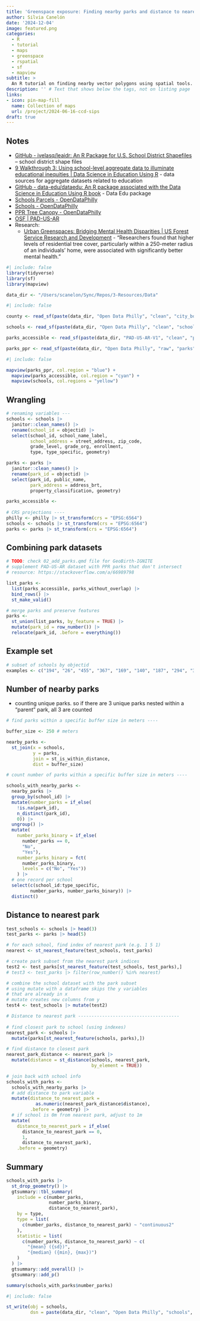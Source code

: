 ```yaml
---
title: 'Greenspace exposure: Finding nearby parks and distance to nearest park'
author: Silvia Canelón
date: '2024-12-04'
image: featured.png
categories:
  - R
  - tutorial
  - maps
  - greenspace
  - rspatial
  - sf
  - mapview
subtitle: >
  An R tutorial on finding nearby vector polygons using spatial tools.
description: '' # Text that shows below the tags, not on listing page
links:
- icon: pin-map-fill
  name: Collection of maps
  url: /project/2024-06-16-ccd-sips
draft: true
---
```



## Notes

- [GitHub - ivelasq/leaidr: An R Package for U.S. School District Shapefiles](https://github.com/ivelasq/leaidr) -- school district shape files
- [9 Walkthrough 3: Using school-level aggregate data to illuminate educational inequities | Data Science in Education Using R](https://datascienceineducation.com/c09#data-sources-2) - data sources for aggregate datasets related to education
- [GitHub - data-edu/dataedu: An R package associated with the Data Science in Education Using R book](https://github.com/data-edu/dataedu) - Data Edu package
- [Schools Parcels - OpenDataPhilly](https://opendataphilly.org/datasets/schools-parcels/)
- [Schools - OpenDataPhilly](https://opendataphilly.org/datasets/schools/)
- [PPR Tree Canopy - OpenDataPhilly](https://opendataphilly.org/datasets/ppr-tree-canopy/)
- [OSF | PAD-US-AR](https://osf.io/pwdsg/)
- Research:
  - [Urban Greenspaces: Bridging Mental Health Disparities | US Forest Service Research and Development](https://research.fs.usda.gov/nrs/projects/urbangreenspaces#research) - "Researchers found that higher levels of residential tree cover, particularly within a 250-meter radius of an individuals' home, were associated with significantly better mental health. "

```r
#| include: false
library(tidyverse)
library(sf)
library(mapview)

data_dir <- "/Users/scanelon/Sync/Repos/3-Resources/Data"
```

```r
#| include: false

county <- read_sf(paste(data_dir, "Open Data Philly", "clean", "city_boundaries", "phl_county_line.gpkg", sep = "/"))

schools <- read_sf(paste(data_dir, "Open Data Philly", "clean", "schools", "schools_parcels.gpkg", sep = "/"))

parks_accessible <- read_sf(paste(data_dir, "PAD-US-AR-V1", "clean", "padus_ar_phl.gpkg", sep = "/"))

parks_ppr <- read_sf(paste(data_dir, "Open Data Philly", "raw", "parks", "PPR_Properties.geojson", sep = "/"))
```

```r
#| include: false

mapview(parks_ppr, col.region = "blue") +
  mapview(parks_accessible, col.region = "cyan") +
  mapview(schools, col.regions = "yellow")
```

## Wrangling

```r
# renaming variables ---
schools <- schools |> 
  janitor::clean_names() |> 
  rename(school_id = objectid) |> 
  select(school_id, school_name_label, 
         school_address = street_address, zip_code, 
         grade_level, grade_org, enrollment, 
         type, type_specific, geometry)

parks <- parks |> 
  janitor::clean_names() |> 
  rename(park_id = objectid) |> 
  select(park_id, public_name, 
         park_address = address_brt,
         property_classification, geometry)

parks_accessible <- 
  
# CRS projections ----
philly <- philly |> st_transform(crs = "EPSG:6564")
schools <- schools |> st_transform(crs = "EPSG:6564")
parks <- parks |> st_transform(crs = "EPSG:6564")
```

## Combining park datasets

```r
# TODO: check 02_add_parks.qmd file for GeoBirth-IGNITE
# supplement PAD-US-AR dataset with PPR parks that don't intersect
# resource: https://stackoverflow.com/a/66989798

list_parks <- 
  list(parks_accessible, parks_without_overlap) |> 
  bind_rows() |> 
  st_make_valid()

# merge parks and preserve features
parks <- 
  st_union(list_parks, by_feature = TRUE) |> 
  mutate(park_id = row_number()) |> 
  relocate(park_id, .before = everything())
```

## Example set

```r
# subset of schools by objectid
examples <- c("194", "26", "455", "367", "169", "140", "187", "294", "384", "273", "188", "234", "396", "487")
```


## Number of nearby parks

- counting unique parks. so if there are 3 unique parks nested within a "parent" park, all 3 are counted

```r
# find parks within a specific buffer size in meters ----

buffer_size <- 250 # meters

nearby_parks <-
  st_join(x = schools,
          y = parks,
          join = st_is_within_distance,
          dist = buffer_size)

# count number of parks within a specific buffer size in meters ----

schools_with_nearby_parks <-
  nearby_parks |> 
  group_by(school_id) |> 
  mutate(number_parks = if_else(
    !is.na(park_id),
    n_distinct(park_id),
    0)) |> 
  ungroup() |> 
  mutate(
    number_parks_binary = if_else(
      number_parks == 0,
      "No",
      "Yes"),
    number_parks_binary = fct(
      number_parks_binary,
      levels = c("No", "Yes"))
    ) |> 
  # one record per school
  select(c(school_id:type_specific, 
         number_parks, number_parks_binary)) |> 
  distinct()

```

## Distance to nearest park

```r
test_schools <- schools |> head(3)
test_parks <- parks |> head(5)

# for each school, find index of nearest park (e.g. 1 5 1)
nearest <- st_nearest_feature(test_schools, test_parks)

# create park subset from the nearest park indices
test2 <- test_parks[st_nearest_feature(test_schools, test_parks),]
# test3 <- test_parks |> filter(row_number() %in% nearest)

# combine the school dataset with the park subset
# using mutate with a dataframe skips the y variables 
# that are already in x
# mutate creates new columns from y
test4 <- test_schools |> mutate(test2)

```


```r
# Distance to nearest park --------------------------------------
 
# find closest park to school (using indexes)
nearest_park <- schools |>
  mutate(parks[st_nearest_feature(schools, parks),])

# find distance to closest park
nearest_park_distance <- nearest_park |> 
  mutate(distance = st_distance(schools, nearest_park, 
                                by_element = TRUE))

# join back with school info
schools_with_parks <-
  schools_with_nearby_parks |>
  # add distance to park variable
  mutate(distance_to_nearest_park = 
           as.numeric(nearest_park_distance$distance),
         .before = geometry) |> 
  # if school is 0m from nearest park, adjust to 1m
  mutate(
    distance_to_nearest_park = if_else(
      distance_to_nearest_park == 0, 
      1, 
      distance_to_nearest_park),
    .before = geometry)
```

## Summary

```r
schools_with_parks |> 
  st_drop_geometry() |> 
  gtsummary::tbl_summary(
    include = c(number_parks, 
                number_parks_binary, 
                distance_to_nearest_park),
    by = type,
    type = list(
      c(number_parks, distance_to_nearest_park) ~ "continuous2"
    ),
    statistic = list(
      c(number_parks, distance_to_nearest_park) ~ c(
        "{mean} ({sd})",
        "{median} ({min}, {max})")
    )
  ) |> 
  gtsummary::add_overall() |> 
  gtsummary::add_p()

summary(schools_with_parks$number_parks)
```


```r
#| include: false

st_write(obj = schools,
         dsn = paste(data_dir, "clean", "Open Data Philly", "schools", "schools_parcels.gpkg", sep = "/"))
```

